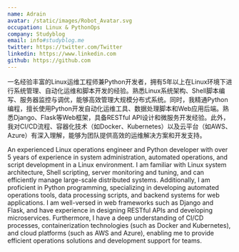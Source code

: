 ```yaml
---
name: Adrain
avatar: /static/images/Robot_Avatar.svg
occupation: Linux & PythonOps
company: Studyblog
email: info#studyblog.me
twitter: https://twitter.com/Twitter
linkedin: https://www.linkedin.com
github: https://github.com
---
```


一名经验丰富的Linux运维工程师兼Python开发者，拥有5年以上在Linux环境下进行系统管理、自动化运维和脚本开发的经验。熟悉Linux系统架构、Shell脚本编写、服务器监控与调优，能够高效管理大规模分布式系统。同时，我精通Python编程，擅长使用Python开发自动化运维工具、数据处理脚本和Web应用后端。熟悉Django、Flask等Web框架，具备RESTful API设计和微服务开发经验。此外，我对CI/CD流程、容器化技术（如Docker、Kubernetes）以及云平台（如AWS、Azure）有深入理解，能够为团队提供高效的运维解决方案和开发支持。

An experienced Linux operations engineer and Python developer with over 5 years of experience in system administration, automated operations, and script development in a Linux environment. I am familiar with Linux system architecture, Shell scripting, server monitoring and tuning, and can efficiently manage large-scale distributed systems. Additionally, I am proficient in Python programming, specializing in developing automated operations tools, data processing scripts, and backend systems for web applications. I am well-versed in web frameworks such as Django and Flask, and have experience in designing RESTful APIs and developing microservices. Furthermore, I have a deep understanding of CI/CD processes, containerization technologies (such as Docker and Kubernetes), and cloud platforms (such as AWS and Azure), enabling me to provide efficient operations solutions and development support for teams.